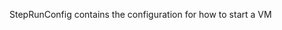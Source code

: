 <!-- Code generated from the comments of the StepRunConfig struct in builder/parallels/ipsw/step_run_config.go; DO NOT EDIT MANUALLY -->

StepRunConfig contains the configuration for how to start a VM

<!-- End of code generated from the comments of the StepRunConfig struct in builder/parallels/ipsw/step_run_config.go; -->
